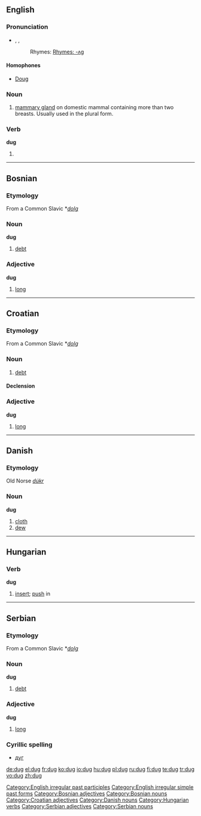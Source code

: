 ==English==

===Pronunciation===
* {{enPR|dŭg}}, {{IPA|/dʌɡ/}}, {{SAMPA|/dVg/}}
*: Rhymes: [[Rhymes:English:-ʌɡ|Rhymes: -ʌɡ]]

====Homophones====
* [[Doug]]

===Noun===
{{en-noun}}

# [[mammary gland]] on domestic mammal containing more than two breasts. Usually used in the plural form.

===Verb===
'''dug'''

# {{past of|[[dig]]}}

[[Category:English irregular past participles]]
[[Category:English irregular simple past forms]]

----

==Bosnian==

===Etymology===
From a Common Slavic *''[[dolg]]''

===Noun===
'''dug''' {{m}}

# [[debt]]

===Adjective===
'''dug''' {{m}}

# [[long]]

[[Category:Bosnian adjectives]]
[[Category:Bosnian nouns]]

----

==Croatian==

===Etymology===
From a Common Slavic *''[[dolg]]''

===Noun===
{{hr-noun|g=m|dugovi}}

# [[debt]]

====Declension====
{{hr-decl-noun
|dug|dugovi
|duga|dugova
|dugu|dugovima
|dug|dugove
|duže|dugove
|dugu|dugovima
|dugom|dugovima
}}

===Adjective===
'''dug''' {{m}}

# [[long]]

[[Category:Croatian adjectives]]

----

==Danish==

===Etymology===
Old Norse ''[[dúkr]]''

===Noun===
'''dug''' {{c}}

# [[cloth]]
# [[dew]]

[[Category:Danish nouns]]

----

==Hungarian==

===Verb===
'''dug'''

# [[insert]]; [[push]] in

[[Category:Hungarian verbs]]

----

==Serbian==

===Etymology===
From a Common Slavic *''[[dolg]]''

===Noun===
'''dug''' {{m}}

# [[debt]]

===Adjective===
'''dug''' {{m}}

# [[long]]

===Cyrillic spelling===
* [[дуг#Serbian|дуг]]

[[Category:Serbian adjectives]]
[[Category:Serbian nouns]]

[[de:dug]]
[[el:dug]]
[[fr:dug]]
[[ko:dug]]
[[io:dug]]
[[hu:dug]]
[[pl:dug]]
[[ru:dug]]
[[fi:dug]]
[[te:dug]]
[[tr:dug]]
[[vo:dug]]
[[zh:dug]]